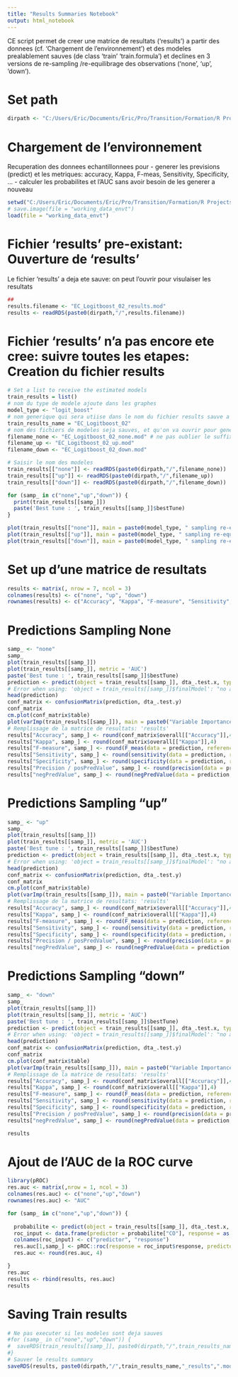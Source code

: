 ```yaml
---
title: "Results Summaries Notebook"
output: html_notebook
---
```


CE script permet de creer une matrice de resultats ('results') a partir des donnees (cf. 'Chargement de l'environnement') et des modeles prealablement sauves (de class 'train' 'train.formula') et declines en 3 versions de re-sampling /re-equilibrage des observations ('none', 'up', 'down').


# Set path
```r
dirpath <- "C:/Users/Eric/Documents/Eric/Pro/Transition/Formation/R Projects/cepe-2018-kickclub/Model" 
```

# Chargement de l'environnement
Recuperation des donnees echantillonnees pour 
- generer les previsions (predict) et les metriques: accuracy, Kappa, F-meas, Sensitivity, Specificity, ...
- calculer les probabilites et l'AUC
sans avoir besoin de les generer a nouveau

```r
setwd("C:/Users/Eric/Documents/Eric/Pro/Transition/Formation/R Projects/cepe-2018-kickclub/Data") 
# save.image(file = "working_data_envt")
load(file = "working_data_envt")
```


# Fichier 'results' pre-existant: Ouverture de 'results'
Le fichier 'results' a deja ete sauve: on peut l'ouvrir pour visulaiser les resultats
```r
## 
results.filename <- "EC_Logitboost_02_results.mod"
results <- readRDS(paste0(dirpath,"/",results.filename))
```

# Fichier 'results' n'a pas encore ete cree: suivre toutes les etapes: Creation du fichier results

```r
# Set a list to receive the estimated models
train_results = list()
# nom du type de modele ajoute dans les graphes
model_type <- "logit_boost"
# nom generique qui sera utiise dans le nom du fichier results sauve a la fin
train_results_name = "EC_Logitboost_02"
# nom des fichiers de modeles seja sauves, et qu'on va ouvrir pour generer results:
filename_none <- "EC_Logitboost_02_none.mod" # ne pas oublier le suffixe '.mod' 
filename_up <- "EC_Logitboost_02_up.mod"
filename_down <- "EC_Logitboost_02_down.mod"   

# Saisir le nom des modeles
train_results[["none"]] <- readRDS(paste0(dirpath,"/",filename_none))   # model.glmnet_cv
train_results[["up"]] <- readRDS(paste0(dirpath,"/",filename_up))       # model.glmnet_cv_up
train_results[["down"]] <- readRDS(paste0(dirpath,"/",filename_down))   # model.glmnet_cv_dn

for (samp_ in c("none","up","down")) { 
  print(train_results[[samp_]])
  paste('Best tune : ', train_results[[samp_]]$bestTune)
}
```

```r
plot(train_results[["none"]], main = paste0(model_type, " sampling re-equilibre : none"))
plot(train_results[["up"]], main = paste0(model_type, " sampling re-equilibre : up"))
plot(train_results[["down"]], main = paste0(model_type, " sampling re-equilibre : down"))
```

# Set up d'une matrice de resultats

```r
results <- matrix(, nrow = 7, ncol = 3)
colnames(results) <- c("none", "up", "down")
rownames(results) <- c("Accuracy", "Kappa", "F-measure", "Sensitivity", "Specificity", "Precision / posPredValue", "negPredValue")
```

# Predictions Sampling None

```r
samp_ <- "none"
samp_
plot(train_results[[samp_]])
plot(train_results[[samp_]], metric = 'AUC')
paste('Best tune : ', train_results[[samp_]]$bestTune) 
prediction <- predict(object = train_results[[samp_]], dta_.test.x, type = "raw") 
# Error when using: 'object = train_results[[samp_]]$finalModel': "no applicable method for 'predict' applied to an object of class "LogitBoost" "
head(prediction)
conf_matrix <- confusionMatrix(prediction, dta_.test.y)
conf_matrix
cm.plot(conf_matrix$table)
plot(varImp(train_results[[samp_]]), main = paste0("Variable Importance: ", model_type, " sampling = ", samp_))
# Remplissage de la matrice de resultats: 'results'
results["Accuracy", samp_] <- round(conf_matrix$overall[["Accuracy"]],4)
results["Kappa", samp_] <- round(conf_matrix$overall[["Kappa"]],4)
results["F-measure", samp_] <- round(F_meas(data = prediction, reference = dta_.test.y),4)
results["Sensitivity", samp_] <- round(sensitivity(data = prediction, reference = dta_.test.y),4)
results["Specificity", samp_] <- round(specificity(data = prediction, reference = dta_.test.y),4)
results["Precision / posPredValue", samp_] <- round(precision(data = prediction, reference = dta_.test.y),4)
results["negPredValue", samp_] <- round(negPredValue(data = prediction, reference = dta_.test.y),4)
```

# Predictions Sampling "up"

```r
samp_ <- "up"
samp_
plot(train_results[[samp_]])
plot(train_results[[samp_]], metric = 'AUC')
paste('Best tune : ', train_results[[samp_]]$bestTune) 
prediction <- predict(object = train_results[[samp_]], dta_.test.x, type = "raw") 
# Error when using: 'object = train_results[[samp_]]$finalModel': "no applicable method for 'predict' applied to an object of class "LogitBoost" "
head(prediction)
conf_matrix <- confusionMatrix(prediction, dta_.test.y)
conf_matrix
cm.plot(conf_matrix$table)
plot(varImp(train_results[[samp_]]), main = paste0("Variable Importance: ", model_type, " sampling = ", samp_))
# Remplissage de la matrice de resultats: 'results'
results["Accuracy", samp_] <- round(conf_matrix$overall[["Accuracy"]],4)
results["Kappa", samp_] <- round(conf_matrix$overall[["Kappa"]],4)
results["F-measure", samp_] <- round(F_meas(data = prediction, reference = dta_.test.y),4)
results["Sensitivity", samp_] <- round(sensitivity(data = prediction, reference = dta_.test.y),4)
results["Specificity", samp_] <- round(specificity(data = prediction, reference = dta_.test.y),4)
results["Precision / posPredValue", samp_] <- round(precision(data = prediction, reference = dta_.test.y),4)
results["negPredValue", samp_] <- round(negPredValue(data = prediction, reference = dta_.test.y),4)
```

# Predictions Sampling "down"

```r
samp_ <- "down"
samp_
plot(train_results[[samp_]])
plot(train_results[[samp_]], metric = 'AUC')
paste('Best tune : ', train_results[[samp_]]$bestTune) 
prediction <- predict(object = train_results[[samp_]], dta_.test.x, type = "raw") 
# Error when using: 'object = train_results[[samp_]]$finalModel': "no applicable method for 'predict' applied to an object of class "LogitBoost" "
head(prediction)
conf_matrix <- confusionMatrix(prediction, dta_.test.y)
conf_matrix
cm.plot(conf_matrix$table)
plot(varImp(train_results[[samp_]]), main = paste0("Variable Importance: ", model_type, " sampling = ", samp_))
# Remplissage de la matrice de resultats: 'results'
results["Accuracy", samp_] <- round(conf_matrix$overall[["Accuracy"]],4)
results["Kappa", samp_] <- round(conf_matrix$overall[["Kappa"]],4)
results["F-measure", samp_] <- round(F_meas(data = prediction, reference = dta_.test.y),4)
results["Sensitivity", samp_] <- round(sensitivity(data = prediction, reference = dta_.test.y),4)
results["Specificity", samp_] <- round(specificity(data = prediction, reference = dta_.test.y),4)
results["Precision / posPredValue", samp_] <- round(precision(data = prediction, reference = dta_.test.y),4)
results["negPredValue", samp_] <- round(negPredValue(data = prediction, reference = dta_.test.y),4)
```

```r
results
```

# Ajout de l'AUC de la ROC curve

```r
library(pROC)
res.auc <- matrix(,nrow = 1, ncol = 3)
colnames(res.auc) <- c("none","up","down")
rownames(res.auc) <- "AUC"

for (samp_ in c("none","up","down")) { 
  
  probabilite <- predict(object = train_results[[samp_]], dta_.test.x, type = "prob")
  roc_input <- data.frame(predictor = probabilite["CO"], response = as.factor(ifelse(dta_.test.y == "CO",1,0)))
  colnames(roc_input) <- c("predictor", "response")
  res.auc[1,samp_] <- pROC::roc(response = roc_input$response, predictor = roc_input$predictor)$auc
  res.auc <- round(res.auc, 4)

}
res.auc
results <- rbind(results, res.auc)
results
```


# Saving Train results 

```r
# Ne pas executer si les modeles sont deja sauves
#for (samp_ in c("none","up","down")) { 
#  saveRDS(train_results[[samp_]], paste0(dirpath,"/",train_results_name,"_", samp_,".mod"))
#}
# Sauver le results summary 
saveRDS(results, paste0(dirpath,"/",train_results_name,"_results",".mod"))
```


